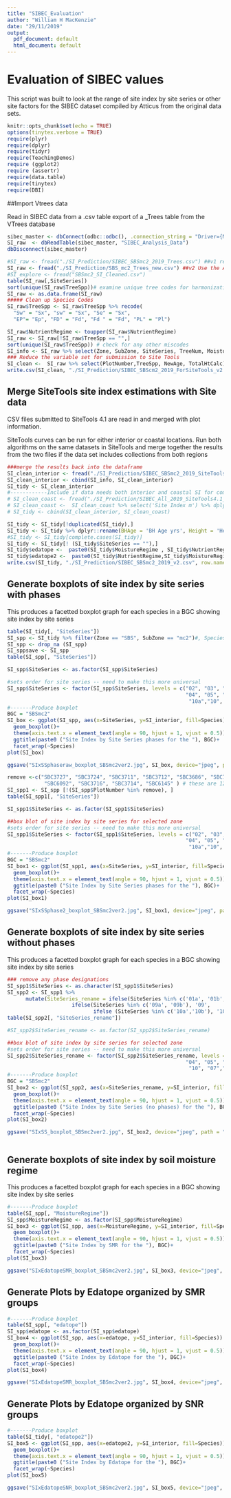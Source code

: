 ```yaml
---
title: "SIBEC_Evaluation"
author: "William H MacKenzie"
date: "29/11/2019"
output:
  pdf_document: default
  html_document: default
---
```

# Evaluation of SIBEC values
This script was built to look at the range of site index by site series or other site factors for the SIBEC dataset compiled by Atticus from the original data sets.

```r
knitr::opts_chunk$set(echo = TRUE)
options(tinytex.verbose = TRUE)
require(plyr)
require(dplyr)
require(tidyr)
require(TeachingDemos)
require (ggplot2)
require (assertr)
require(data.table)
require(tinytex)
require(DBI)
```

##Import Vtrees data

Read in SIBEC data from a .csv table export of a _Trees table from the VTrees database

```r
sibec_master <- dbConnect(odbc::odbc(), .connection_string = "Driver={Microsoft Access Driver (*.mdb, *.accdb)}; DBQ=F:/OneDrive - Government of BC/SIBEC/SIBEC_2022_Provincial_WHM.accdb;")
SI_raw  <- dbReadTable(sibec_master, "SIBEC_Analysis_Data")
dbDisconnect(sibec_master)

#SI_raw <- fread("./SI_Prediction/SIBEC_SBSmc2_2019_Trees.csv") ##v1 recalcuated SI using Count Age and TotalHtCalc
SI_raw <- fread("./SI_Prediction/SBS_mc2_Trees_new.csv") ##v2 Use the AgeBH where available - gets rid of some outliers. Sx starts looking better 
#SI_explore <- fread("SBSmc2_SI_Cleaned.csv")
table(SI_raw[,SiteSeries])
sort(unique(SI_raw$TreeSpp))# examine unique tree codes for harmonization
SI_raw <- as.data.frame(SI_raw)
##### Clean up Species Codes
SI_raw$TreeSpp <- SI_raw$TreeSpp %>% recode(
  "Sw" = "Sx", "sw" = "Sx", "Se" = "Sx",
  "EP"= "Ep", "FD" = "Fd", "Fd " = "Fd", "PL" = "Pl")

SI_raw$NutrientRegime <- toupper(SI_raw$NutrientRegime)
SI_raw <- SI_raw[!SI_raw$TreeSpp == "",]
sort(unique(SI_raw$TreeSpp)) # check for any other miscodes
SI_info <- SI_raw %>% select(Zone, SubZone, SiteSeries, TreeNum, MoistureRegime, NutrientRegime)
### Reduce the variable set for submission to Site Tools
SI_clean <-  SI_raw %>% select(PlotNumber,TreeSpp, NewAge, TotalHtCalc) %>% dplyr::rename(Species = TreeSpp, `BHAge` = NewAge, `Height` = TotalHtCalc )
write.csv(SI_clean, "./SI_Prediction/SIBEC_SBScm2_2019_ForSiteTools_v2.csv", row.names = FALSE) ####submit this file to Site Tools (no file header)
```

## Merge SiteTools site index estimations with Site data
CSV files submitted to SiteTools 4.1 are read in and merged with plot information.

SiteTools curves can be run for either interior or coastal locations. Run both algorithms on the same datasets in SiteTools and merge together the results from the two files if the data set includes collections from both regions
```r
###merge the results back into the dataframe
SI_clean_interior <- fread("./SI_Prediction/SIBEC_SBSmc2_2019_SiteTools4.1_interior_v2.csv")
SI_clean_interior <- cbind(SI_info, SI_clean_interior)
SI_tidy <- SI_clean_interior
#------------Include if data needs both interior and coastal SI for complete set of tables
# SI_clean_coast <- fread("./SI_Prediction/SIBEC_All_2019_SiteTools4.1_coast.csv")
# SI_clean_coast <-  SI_clean_coast %>% select('Site Index m') %>% dplyr::rename(SI_coast = 'Site Index m')
# SI_tidy <- cbind(SI_clean_interior, SI_clean_coast)

SI_tidy <- SI_tidy[!duplicated(SI_tidy),]
SI_tidy <- SI_tidy %>% dplyr::rename(BHAge = 'BH Age yrs', Height = 'Height m', SI_interior = 'Site Index m')
#SI_tidy <- SI_tidy[complete.cases(SI_tidy)]
SI_tidy <- SI_tidy[! (SI_tidy$SiteSeries == ""),]
SI_tidy$edatope <-  paste0(SI_tidy$MoistureRegime , SI_tidy$NutrientRegime)
SI_tidy$edatope2 <-  paste0(SI_tidy$NutrientRegime,SI_tidy$MoistureRegime)
write.csv(SI_tidy, "./SI_Prediction/SIBEC_SBSmc2_2019_v2.csv", row.names = FALSE)
```

## Generate boxplots of site index by site series with phases
This produces a facetted boxplot graph for each species in a BGC showing site index by site series

```r
table(SI_tidy[, "SiteSeries"])
SI_spp <- SI_tidy %>% filter(Zone == "SBS", SubZone == "mc2")#, Species == "Lw")
SI_spp <- drop_na (SI_spp)
SI_sppsave <- SI_spp
table(SI_spp[, "SiteSeries"])

SI_spp$SiteSeries <- as.factor(SI_spp$SiteSeries)

#sets order for site series -- need to make this more universal
SI_spp$SiteSeries <- factor(SI_spp$SiteSeries, levels = c("02", "03", "01c", "01b", "01a", "01",#
                                                          "04", "05", "06", "09b","09", "09a", #
                                                           "10a","10", "07","10b","12"))# "12a",
#-------Produce boxplot
BGC = "SBSmc2"
SI_box <- ggplot(SI_spp, aes(x=SiteSeries, y=SI_interior, fill=Species)) + 
  geom_boxplot()+
  theme(axis.text.x = element_text(angle = 90, hjust = 1, vjust = 0.5))+
  ggtitle(paste0 ("Site Index by Site Series phases for the "), BGC)+
  facet_wrap(~Species)
plot(SI_box)

ggsave("SIxSSphaseraw_boxplot_SBSmc2ver2.jpg", SI_box, device="jpeg", path = "./SI_prediction/outputs/")

```

```r

remove <-c("SBC3727", "SBC3724", "SBC3711", "SBC3712", "SBC3686", "SBC7318", "SBC3109", "SBC3108","SBC3422",
            "SBC6092", "SBC3716", "SBC3714", "SBC6145" ) # these are 12 plots with much higher productivity than the second set (2 phases?)
SI_spp1 <- SI_spp [!(SI_spp$PlotNumber %in% remove), ]
table(SI_spp1[, "SiteSeries"])

SI_spp1$SiteSeries <- as.factor(SI_spp1$SiteSeries)

##box blot of site index by site series for selected zone
#sets order for site series -- need to make this more universal
SI_spp1$SiteSeries <- factor(SI_spp1$SiteSeries, levels = c("02", "03", "01c", "01b", "01a", "01",#
                                                          "04", "05", "06", "09b","09", "09a", #
                                                           "10a","10", "07","10b","12"))# "12a",
#-------Produce boxplot
BGC = "SBSmc2"
SI_box1 <- ggplot(SI_spp1, aes(x=SiteSeries, y=SI_interior, fill=Species)) + 
  geom_boxplot()+
  theme(axis.text.x = element_text(angle = 90, hjust = 1, vjust = 0.5))+
  ggtitle(paste0 ("Site Index by Site Series phases for the "), BGC)+
  facet_wrap(~Species)
plot(SI_box1)

ggsave("SIxSSphase2_boxplot_SBSmc2ver2.jpg", SI_box1, device="jpeg", path = "./SI_prediction/outputs/")

```

## Generate boxplots of site index by site series without phases
This produces a facetted boxplot graph for each species in a BGC showing site index by site series

```r
### remove any phase designations
SI_spp1$SiteSeries <- as.character(SI_spp1$SiteSeries)
SI_spp2 <- SI_spp1 %>% 
      mutate(SiteSeries_rename = ifelse(SiteSeries %in% c('01a', '01b', '01c'), '01', 
                     ifelse(SiteSeries %in% c('09a', '09b'), '09',
                            ifelse (SiteSeries %in% c('10a','10b'), '10', SiteSeries))))
table(SI_spp2[, "SiteSeries_rename"])

#SI_spp2$SiteSeries_rename <- as.factor(SI_spp2$SiteSeries_rename)

##box blot of site index by site series for selected zone
#sets order for site series -- need to make this more universal
SI_spp2$SiteSeries_rename <- factor(SI_spp2$SiteSeries_rename, levels = c("02", "03",  "01",#"01c", "01b", "01a",
                                                          "04", "05", "06", "09", #"09b", "09a",
                                                           "10", "07","12"))#"10a","10b", "12a",
#-------Produce boxplot
BGC = "SBSmc2"
SI_box2 <- ggplot(SI_spp2, aes(x=SiteSeries_rename, y=SI_interior, fill=Species)) + 
  geom_boxplot()+
  theme(axis.text.x = element_text(angle = 90, hjust = 1, vjust = 0.5))+
  ggtitle(paste0 ("Site Index by Site Series (no phases) for the "), BGC)+
  facet_wrap(~Species)
plot(SI_box2)

ggsave("SIxSS_boxplot_SBSmc2ver2.jpg", SI_box2, device="jpeg", path = "./SI_prediction/outputs/")



```


## Generate boxplots of site index by soil moisture regime
This produces a facetted boxplot graph for each species in a BGC showing site index by site series

```r
#-------Produce boxplot
table(SI_spp[, "MoistureRegime"])
SI_spp$MoistureRegime <- as.factor(SI_spp$MoistureRegime)
SI_box3 <- ggplot(SI_spp, aes(x=MoistureRegime, y=SI_interior, fill=Species)) + 
  geom_boxplot()+
  theme(axis.text.x = element_text(angle = 90, hjust = 1, vjust = 0.5))+
  ggtitle(paste0 ("Site Index by SMR for the "), BGC)+
  facet_wrap(~Species)
plot(SI_box3)

ggsave("SIxEdatopeSMR_boxplot_SBSmc2ver2.jpg", SI_box3, device="jpeg", path = "./SI_prediction/outputs/")


```
## Generate Plots by Edatope organized by SMR groups

```r
#-------Produce boxplot
table(SI_spp[, "edatope"])
SI_spp$edatope <- as.factor(SI_spp$edatope)
SI_box4 <- ggplot(SI_spp, aes(x=edatope, y=SI_interior, fill=Species)) + 
  geom_boxplot()+
  theme(axis.text.x = element_text(angle = 90, hjust = 1, vjust = 0.5))+
  ggtitle(paste0 ("Site Index by Edatope for the "), BGC)+
  facet_wrap(~Species)
plot(SI_box4)

ggsave("SIxEdatopeSMR_boxplot_SBSmc2ver2.jpg", SI_box4, device="jpeg", path = "./SI_prediction/outputs/")


```

## Generate Plots by Edatope organized by SNR groups
```r
#-------Produce boxplot
table(SI_tidy[, "edatope2"])
SI_box5 <- ggplot(SI_spp, aes(x=edatope2, y=SI_interior, fill=Species)) + 
  geom_boxplot()+
  theme(axis.text.x = element_text(angle = 90, hjust = 1, vjust = 0.5))+
  ggtitle(paste0 ("Site Index by Edatope for the "), BGC)+
  facet_wrap(~Species)
plot(SI_box5)

ggsave("SIxEdatopeSNR_boxplot_SBSmc2ver2.jpg", SI_box5, device="jpeg", path = "./SI_prediction/outputs/")

```

